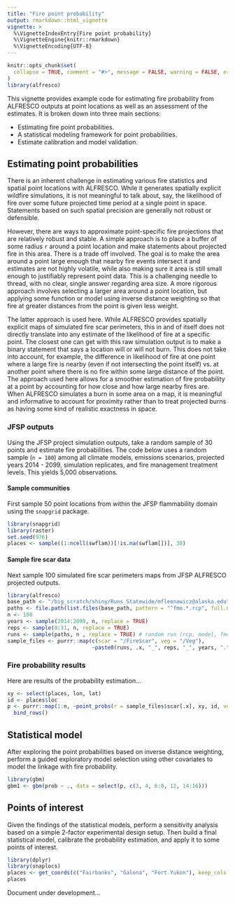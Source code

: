 ```yaml
---
title: "Fire point probability"
output: rmarkdown::html_vignette
vignette: >
  %\VignetteIndexEntry{Fire point probability}
  %\VignetteEngine{knitr::rmarkdown}
  %\VignetteEncoding{UTF-8}
---
```


```r
knitr::opts_chunk$set(
  collapse = TRUE, comment = "#>", message = FALSE, warning = FALSE, error = FALSE, tidy = TRUE
)
library(alfresco)
```

This vignette provides example code for estimating fire probability from ALFRESCO outputs at point locations as well as an assessment of the estimates.
It is broken down into three main sections:

* Estimating fire point probabilities.
* A statistical modeling framework for point probabilities.
* Estimate calibration and model validation.

## Estimating point probabilities

There is an inherent challenge in estimating various fire statistics and spatial point locations with ALFRESCO.
While it generates spatially explicit wildfire simulations, it is not meaningful to talk about, say, the likelihood of fire
over some future projected time period at a single point in space. Statements based on such spatial precision are generally
not robust or defensible.

However, there are ways to approximate point-specific fire projections that are relatively robust and stable.
A simple approach is to place a buffer of some radius `r` around a point location and make statements about projected fire in
this area. There is a trade off involved. The goal is to make the area around a point large enough that nearby fire events
intersect it and estimates are not highly volatile, while also making sure it area is still small enough to justifiably represent
point data. This is a challenging needle to thread, with no clear, single answer regarding area size.
A more rigorous approach involves selecting a larger area around a point location, but applying some function or model using
inverse distance weighting so that fire at greater distances from the point is given less weight.

The latter approach is used here. While ALFRESCO provides spatially explicit maps of simulated fire scar perimeters,
this in and of itself does not directly translate into any estimate of the likelihood of fire at a specific point.
The closest one can get with this raw simulation output is to make a binary statement that says a location will or will not burn.
This does not take into account, for example, the difference in likelihood of fire at one point where a large fire is nearby (even 
if not intersecting the point itself) vs. at another point where there is no fire within some large distance of the point.
The approach used here allows for a smoother estimation of fire probability at a point by accounting for how close and how large
nearby fires are. When ALFRESCO simulates a burn in some area on a map, it is meaningful and informative to account for proximity 
rather than to treat projected burns as having some kind of realistic exactness in space.

### JFSP outputs

Using the JFSP project simulation outputs, take a random sample of 30 points and estimate fire probabilities. The code below uses a random sample (`n = 100`) among all climate models, emissions scenarios, projected years 2014 - 2099, simulation replicates, and fire management treatment levels. This yields 5,000 observations.

#### Sample communities

First sample 50 point locations from within the JFSP flammability domain using the `snapgrid` package.

```r
library(snapgrid)
library(raster)
set.seed(976)
places <- sample((1:ncell(swflam))[!is.na(swflam[])], 30)
```

#### Sample fire scar data

Next sample 100 simulated fire scar perimeters maps from JFSP ALFRESCO projected outputs.

```r
library(alfresco)
base_path <- "/big_scratch/shiny/Runs_Statewide/mfleonawicz@alaska.edu"
paths <- file.path(list.files(base_path, pattern = "^fmo.*.rcp", full.names = TRUE), "Maps")
n <- 100
years <- sample(2014:2099, n, replace = TRUE)
reps <- sample(0:31, n, replace = TRUE)
runs <- sample(paths, n , replace = TRUE) # random run (rcp, model, fmo)
sample_files <- purrr::map(c(scar = "/FireScar", veg = "/Veg"), 
                           ~paste0(runs, .x, "_", reps, "_", years, ".tif"))
```

### Fire probability results

Here are results of the probability estimation...

```r
xy <- select(places, lon, lat)
id <- places$loc
p <- purrr::map(1:n, ~point_probs(r = sample_files$scar[.x], xy, id, veg = sample_files$veg[.x])) %>% 
  bind_rows()
```

## Statistical model

After exploring the point probabilities based on inverse distance weighting, perform a guided exploratory model selection using other covariates to model the linkage with fire probability.

```r
library(gbm)
gbm1 <- gbm(prob ~ ., data = select(p, c(3, 4, 6:8, 12, 14:16)))
```

## Points of interest

Given the findings of the statistical models, perform a sensitivity analysis based on a simple 2-factor experimental design setup.
Then build a final statistical model, calibrate the probability estimation, and apply it to some points of interest.

```r
library(dplyr)
library(snaplocs)
places <- get_coords(c("Fairbanks", "Galena", "Fort Yukon"), keep_cols = TRUE) %>% slice(1:3)
places
```

Document under development...
